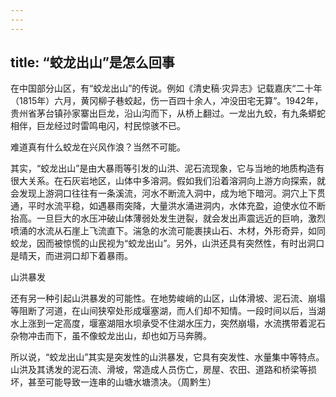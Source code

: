 ```yaml
---
---
---
```

title: “蛟龙出山”是怎么回事
---




在中国部分山区，有“蛟龙出山”的传说。例如《清史稿·灾异志》记载嘉庆“二十年（1815年）六月，黄冈柳子巷蛟起，伤一百四十余人，冲没田宅无算”。1942年，贵州省茅台镇孙家寨出巨龙，沿山沟而下，从桥上翻过。一龙出九蛟，有九条蟒蛇相伴，巨龙经过时雷鸣电闪，村民惊骇不已。

难道真有什么蛟龙在兴风作浪？当然不可能。

其实，“蛟龙出山”是由大暴雨等引发的山洪、泥石流现象，它与当地的地质构造有很大关系。在石灰岩地区，山体中多溶洞。假如我们沿着溶洞向上游方向探索，就会发现上游洞口往往有一条溪流，河水不断流入洞中，成为地下暗河。洞穴上下贯通，平时水流平稳，如遇暴雨突降，大量洪水涌进洞内，水体充盈，迫使水位不断抬高。一旦巨大的水压冲破山体薄弱处发生迸裂，就会发出声震远近的巨响，激烈喷涌的水流从石崖上飞流直下。湍急的水流可能裹挟山石、木材，外形奇异，如同蛟龙，因而被惊慌的山民视为“蛟龙出山”。另外，山洪还具有突然性，有时出洞口是晴天，而进洞口却下着暴雨。

山洪暴发



还有另一种引起山洪暴发的可能性。在地势峻峭的山区，山体滑坡、泥石流、崩塌等阻断了河道，在山间狭窄处形成堰塞湖，而人们却不知情。一段时间以后，当湖水上涨到一定高度，堰塞湖阻水坝承受不住湖水压力，突然崩塌，水流携带着泥石杂物冲击而下，虽不像蛟龙出山，却也如万马奔腾。

所以说，“蛟龙出山”其实是突发性的山洪暴发，它具有突发性、水量集中等特点。山洪及其诱发的泥石流、滑坡，常造成人员伤亡，房屋、农田、道路和桥梁等损坏，甚至可能导致一连串的山塘水塘溃决。（周黔生）